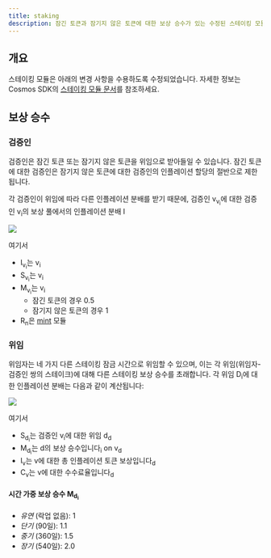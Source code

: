 ```yaml
---
title: staking
description: 잠긴 토큰과 잠기지 않은 토큰에 대한 보상 승수가 있는 수정된 스테이킹 모듈
---
```


## 개요

스테이킹 모듈은 아래의 변경 사항을 수용하도록 수정되었습니다. 자세한 정보는 Cosmos SDK의 [스테이킹 모듈 문서](https://docs.cosmos.network/main/build/modules/staking)를 참조하세요.

## 보상 승수

### 검증인

검증인은 잠긴 토큰 또는 잠기지 않은 토큰을 위임으로 받아들일 수 있습니다. 잠긴 토큰에 대한 검증인은 잠기지 않은 토큰에 대한 검증인의 인플레이션 할당의 절반으로 제한됩니다.

각 검증인이 위임에 따라 다른 인플레이션 분배를 받기 때문에, 검증인 v<sub>v<sub>i</sub></sub>에 대한 검증인 v<sub>i</sub>의 보상 풀에서의 인플레이션 분배 I

<Image align="center" src="https://files.readme.io/3ee4914a7cc6036ceebbdd31ce93e525984a08364f8c3ab2152b86b3bcd5df7e-Screenshot_2025-02-11_at_8.30.07_AM.png" />

여기서

* I<sub>v<sub>i</sub></sub>는 v<sub>i</sub>
* S<sub>v<sub>i</sub></sub>는 v<sub>i</sub>
* M<sub>v<sub>i</sub></sub>는 v<sub>i</sub>
  * 잠긴 토큰의 경우 0.5
  * 잠기지 않은 토큰의 경우 1
* R<sub>n</sub>은 [mint](/network/node-architecture/cosmos-modules/mint-module) 모듈

### 위임

위임자는 네 가지 다른 스테이킹 잠금 시간으로 위임할 수 있으며, 이는 각 위임(위임자-검증인 쌍의 스테이크)에 대해 다른 스테이킹 보상 승수를 초래합니다. 각 위임 D<sub>i</sub>에 대한 인플레이션 분배는 다음과 같이 계산됩니다:

<Image align="center" src="https://files.readme.io/002ae69aa3b3e52a33747452fe0c0b91b9120f20155deb19b56fb7917132b8de-Screenshot_2025-02-11_at_8.34.44_AM.png" />

여기서

* S<sub>d<sub>i</sub></sub>는 검증인 v<sub>i</sub>에 대한 위임 d<sub>d</sub>
* M<sub>d<sub>i</sub></sub>는 d의 보상 승수입니다<sub>i</sub> on v<sub>d</sub>
* I<sub>v</sub>는 v에 대한 총 인플레이션 토큰 보상입니다<sub>d</sub>
* C<sub>v</sub>는 v에 대한 수수료율입니다<sub>d</sub>

#### 시간 가중 보상 승수 M<sub>d<sub>i</sub></sub>

* *유연* (락업 없음): 1
* *단기* (90일): 1.1
* *중기* (360일): 1.5
* *장기* (540일): 2.0
